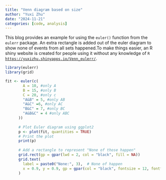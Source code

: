 ```yaml
---
title: "Venn diagram based on size"
author: "Yuxi Zhu"
date: "2024-11-21"
categories: [code, analysis]
---
```


This blog provides an example for using the `euler()` function from the `eulerr` package. An extra rectangle is added out of the euler diagram to show none of events from all sets happened.To make things easier, an R shiny website is created for people using it without any knowledge of `R` [`https://yuxizhu.shinyapps.io/Venn_eulerr/`](https://yuxizhu.shinyapps.io/Venn_eulerr/).

```r
library(eulerr)
library(grid)
```

```r
fit <- euler(c(
        A = 10, #only A
        B = 15, #only B
        C = 20, #only c
        "A&B" = 5, #only AB
        "A&C" =6, #only AC
        "B&C" = 7, #only BC
        "A&B&C" = 4 #only ABC
      ))
      
      # Plot Euler diagram using ggplot2
      p <- plot(fit, quantities = TRUE)
      # Print the plot
      print(p)
      
      # Add a rectangle to represent "None of those happen"
      grid.rect(gp = gpar(lwd = 2, col = "black", fill = NA))
      grid.text(
        label = paste0("None:", 3),  # None of happen
        x = 0.9, y = 0.9, gp = gpar(col = "black", fontsize = 12, fontface = "bold")
      )
```
